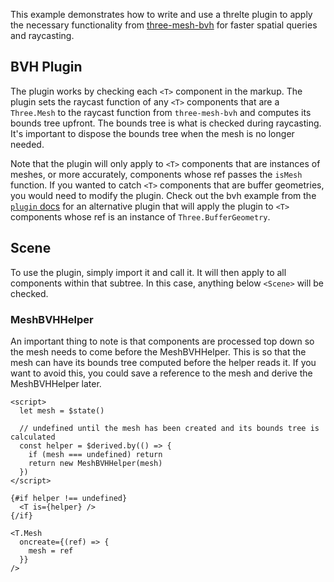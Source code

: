 This example demonstrates how to write and use a threlte plugin to apply the necessary functionality from [three-mesh-bvh](https://github.com/gkjohnson/three-mesh-bvh) for faster spatial queries and raycasting.

<Example path="plugins/bvh" />

## BVH Plugin

The plugin works by checking each `<T>` component in the markup. The plugin sets the raycast function of any `<T>` components that are a `Three.Mesh` to the raycast function from `three-mesh-bvh` and computes its bounds tree upfront. The bounds tree is what is checked during raycasting. It's important to dispose the bounds tree when the mesh is no longer needed.

Note that the plugin will only apply to `<T>` components that are instances of meshes, or more accurately, components whose ref passes the `isMesh` function. If you wanted to catch `<T>` components that are buffer geometries, you would need to modify the plugin. Check out the bvh example from the [`plugin` docs]('/docs/learn/advanced/plugins#bvh-raycast-plugin') for an alternative plugin that will apply the plugin to `<T>` components whose ref is an instance of `Three.BufferGeometry`.

## Scene

To use the plugin, simply import it and call it. It will then apply to all components within that subtree. In this case, anything below `<Scene>` will be checked.

### MeshBVHHelper

An important thing to note is that components are processed top down so the mesh needs to come before the MeshBVHHelper. This is so that the mesh can have its bounds tree computed before the helper reads it. If you want to avoid this, you could save a reference to the mesh and derive the MeshBVHHelper later.

```svelte
<script>
  let mesh = $state()

  // undefined until the mesh has been created and its bounds tree is calculated
  const helper = $derived.by(() => {
    if (mesh === undefined) return
    return new MeshBVHHelper(mesh)
  })
</script>

{#if helper !== undefined}
  <T is={helper} />
{/if}

<T.Mesh
  oncreate={(ref) => {
    mesh = ref
  }}
/>
```
